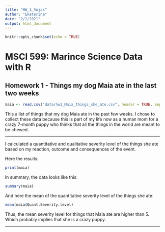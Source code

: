 ```yaml
---
title: "HW_1_Rojas"
author: "Ekaterina"
date: "2/2/2021"
output: html_document
---
```


```r
knitr::opts_chunk$set(echo = TRUE)
```

# MSCI 599: Marince Science Data with R 

## Homework 1 - Things my dog Maia ate in the last two weeks 

```r
maia <- read.csv("data/hw1_Maia_things_she_ate.csv", header = TRUE, sep= ",")
```

This a list of things that my dog Maia ate in the past few weeks. I chose to collect these data because this is part of my life now as a human mom for a crazy 7-month puppy who thinks that all the things in the world are meant to be chewed. 

*** 

I calculated a quantitative and qualitative severity level of the things she ate based on my reaction, outcome and consequences of the event. 

Here the results: 

``` r

print(maia)
```

In summary, the data looks like this: 

``` r

summary(maia)
```

And here the mean of the quantitative severity level of the things she ate: 

```r

mean(maia$Quant.Severity.level)
```

Thus, the mean severity level for things that Maia ate are higher than 5. Which probably implies that she is a crazy puppy. 

***

